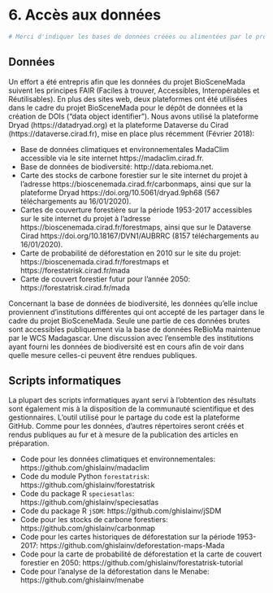 # 6. Accès aux données

```r
# Merci d'indiquer les bases de données créées ou alimentées par le projet, ainsi que les conditions d'accès à ces données.
```

## Données

Un effort a été entrepris afin que les données du projet BioSceneMada suivent les principes FAIR (Faciles à trouver, Accessibles, Interopérables et Réutilisables). En plus des sites web, deux plateformes ont été utilisées dans le cadre du projet BioSceneMada pour le dépôt de données et la création de DOIs ("data object identifier"). Nous avons utilisé la plateforme Dryad (https://datadryad.org) et la plateforme Dataverse du Cirad (https://dataverse.cirad.fr), mise en place plus récemment (Février 2018):

- Base de données climatiques et environnementales MadaClim accessible via le site internet https://madaclim.cirad.fr.
- Base de données de biodiversité: http://data.rebioma.net.
- Carte des stocks de carbone forestier sur le site internet du projet à l'adresse https://bioscenemada.cirad.fr/carbonmaps, ainsi que sur la plateforme Dryad https://doi.org/10.5061/dryad.9ph68 (567 téléchargements au 16/01/2020).
- Cartes de couverture forestière sur la période 1953-2017 accessibles sur le site internet du projet à l'adresse https://bioscenemada.cirad.fr/forestmaps, ainsi que sur le Dataverse Cirad https://doi.org/10.18167/DVN1/AUBRRC (8157 téléchargements au 16/01/2020).
- Carte de probabilité de déforestation en 2010 sur le site du projet: https://bioscenemada.cirad.fr/forestmaps et https://forestatrisk.cirad.fr/mada
- Carte de couvert forestier futur pour l'année 2050: https://forestatrisk.cirad.fr/mada

Concernant la base de données de biodiversité, les données qu'elle inclue proviennent d'institutions différentes qui ont accepté de les partager dans le cadre du projet BioSceneMada. Seule une partie de ces données brutes sont accessibles publiquement via la base de données ReBioMa maintenue par le WCS Madagascar. Une discussion avec l'ensemble des institutions ayant fourni les données de biodiversité est en cours afin de voir dans quelle mesure celles-ci peuvent être rendues publiques.

## Scripts informatiques

La plupart des scripts informatiques ayant servi à l'obtention des résultats sont également mis à la disposition de la communauté scientifique et des gestionnaires. L'outil utilisé pour le partage du code est la plateforme GitHub. Comme pour les données, d'autres répertoires seront créés et rendus publiques au fur et à mesure de la publication des articles en préparation.

- Code pour les données climatiques et environnementales: https://github.com/ghislainv/madaclim
- Code du module Python `forestatrisk`: https://github.com/ghislainv/forestatrisk
- Code du package R `speciesatlas`: https://github.com/ghislainv/speciesatlas
- Code du package R `jSDM`: https://github.com/ghislainv/jSDM
- Code pour les stocks de carbone forestiers: https://github.com/ghislainv/carbonmap
- Code pour les cartes historiques de déforestation sur la période 1953-2017: https://github.com/ghislainv/deforestation-maps-Mada
- Code pour la carte de probabilité de déforestation et la carte de couvert forestier en 2050: https://github.com/ghislainv/forestatrisk-tutorial
- Code pour l'analyse de la déforestation dans le Menabe: https://github.com/ghislainv/menabe
